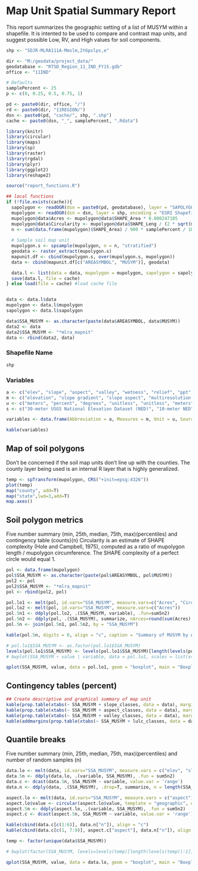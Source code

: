 
# Map Unit Spatial Summary Report

This report summarizes the geographic setting of a list of MUSYM within a shapefile. It is intented to be used to compare and contrast map units, and suggest possible Low, RV, and High values for soil components. 

```{r load-data, echo=FALSE, results='hide', message=FALSE}
shp <- "SDJR-MLRA111A-Mmslm,2t6pslps,e"

dir <- "M:/geodata/project_data/"
geodatabase <- "RTSD_Region_11_IND_FY15.gdb"
office <- "11IND"

# Defaults
samplePercent <- 25
p <- c(0, 0.25, 0.5, 0.75, 1)

pd <- paste0(dir, office, "/")
rd <- paste0(dir, "11REGION/")
dsn <- paste0(pd, "cache/", shp, ".shp")
cache <- paste0(dsn, "_", samplePercent, ".Rdata")
```


```{r LoadPackages, include=F}
library(knitr)
library(circular)
library(maps)
library(sp)
library(raster)
library(rgdal)
library(plyr)
library(ggplot2)
library(reshape2)

source("report_functions.R")
```
```{r map unit summary function, echo=FALSE}
## local functions
if (!file.exists(cache)){
  sapolygon <- readOGR(dsn = paste0(pd, geodatabase), layer = "SAPOLYGON", encoding = "OpenFileGDB")
  mupolygon <- readOGR(dsn = dsn, layer = shp, encoding = "ESRI Shapefile")
  mupolygon@data$Acres <- mupolygon@data$SHAPE_Area * 0.000247105
  mupolygon@data$Circularity <- mupolygon@data$SHAPE_Leng / (2 * sqrt(mupolygon@data$SHAPE_Area / pi) * pi)
  n <- sum(data.frame(mupolygon)$SHAPE_Area) / 900 * samplePercent / 100
  
  # Sample soil map unit
  mupolygon.s <- spsample(mupolygon, n = n, "stratified")
  geodata <- raster_extract(mupolygon.s)
  mapunit.df <- cbind(mupolygon.s, over(mupolygon.s, mupolygon))
  data <- cbind(mapunit.df[c("AREASYMBOL", "MUSYM")], geodata)

  data.l <- list(data = data, mupolygon = mupolygon, sapolygon = sapolygon)
  save(data.l, file = cache)
} else load(file = cache) #load cache file


data <- data.l$data
mupolygon <- data.l$mupolygon
sapolygon <- data.l$sapolygon

data$SSA_MUSYM <- as.character(paste(data$AREASYMBOL, data$MUSYM))
data2 <- data
data2$SSA_MUSYM <- "*mlra_mapnit"
data <- rbind(data2, data)
```


### Shapefile Name
```{r project name, echo=FALSE}
shp
```


### Variables

```{r variables, echo=FALSE}
a <- c("elev", "slope", "aspect", "valley", "wetness", "relief", "ppt", "temp", "ffp", "lulc")
m <- c("elevation", "slope gradient", "slope aspect", "multiresolution valley bottom index", "topographic Wetness index", "height above channel", "annual precipitation", "annual air temperature", "frost free period", "land use and land cover")
u <- c("meters", "percent", "degrees", "unitless", "unitless", "meters", "millimeters", "degrees Celsius", "days", "landcover class (e.g. Wood Wetlands)")
s <- c("30-meter USGS National Elevation Dataset (NED)", "10-meter NED", "10-meter NED", "30-meter NED", "30-meter NED", "30-meter NED", "800-meter 30-year normals (1981-2010) from PRISM Climate Dataset", "800-meter 30-year normals (1981-2010) from PRISM Climate Dataset", "1000-meter 30-year normals (1961-1990) from USFS RMRS", "2011 National Land Cover Dataset (NLCD)")

variables <- data.frame(Abbreviation = a, Measures = m, Unit = u, Source = s)

kable(variables)
```


## Map of soil polygons
Don't be concerned if the soil map units don't line up with the counties. The county layer being used is an internal R layer that is highly generalized.

```{r plot soil map units, echo=FALSE}
temp <- spTransform(mupolygon, CRS("+init=epsg:4326"))
plot(temp)
map("county", add=T)
map("state",lwd=3,add=T)
map.axes()
```

## Soil polygon metrics
Five number summary (min, 25th, median, 75th, max)(percentiles) and contingency table (counts)(n) 
Circularity is an estimate of SHAPE complexity (Hole and Campbell, 1975), computed as a ratio of mupolygon length / mupolygon circumference. The SHAPE complexity of a perfect circle would equal 1.

```{r soil polygon metrics, echo=FALSE, results='asis'}
pol <- data.frame(mupolygon)
pol$SSA_MUSYM <- as.character(paste(pol$AREASYMBOL, pol$MUSYM))
pol2 <- pol
pol2$SSA_MUSYM <- "*mlra_mapnit"
pol <- rbind(pol2, pol)

pol.lo1 <- melt(pol, id.vars="SSA_MUSYM", measure.vars=c("Acres", "Circularity"))
pol.lo2 <- melt(pol, id.vars="SSA_MUSYM", measure.vars=c("Acres"))
pol.5n1 <- ddply(pol.lo2, .(SSA_MUSYM, variable), .fun=sum5n2)
pol.5n2 <- ddply(pol, .(SSA_MUSYM), summarize, nArces=round(sum(Acres), 0), nPolygons=length(MUSYM))
pol.5n <- join(pol.5n1, pol.5n2, by = "SSA_MUSYM")

kable(pol.5n, digits = 0, align = "c", caption = "Summary of MUSYM by AREASYMBOL")

# pol.lo1$SSA_MUSYM <- as.factor(pol.lo1$SSA_MUSYM)
levels(pol.lo1$SSA_MUSYM) <- levels(pol.lo1$SSA_MUSYM)[length(levels(pol.lo1$SSA_MUSYM)):1]
# bwplot(SSA_MUSYM ~ value | variable, data = pol.lo1, scales = list(x="free"), main = "Boxplots of polygon metrics")

qplot(SSA_MUSYM, value, data = pol.lo1, geom = "boxplot", main = "Boxplots of polygon metrics") + facet_wrap(~variable, scales = "free") + theme(axis.text.x = element_text(angle=45, hjust = 1, vjust = 1))
```

## Contingency tables (percent) 

```{r percentage by musym, echo=FALSE, results='asis'}
## Create descriptive and graphical summary of map unit
kable(prop.table(xtabs(~ SSA_MUSYM + slope_classes, data = data), margin = 1) * 100, align = "c", digits=0, caption="Slope classes")
kable(prop.table(xtabs(~ SSA_MUSYM + aspect_classes, data = data), margin = 1) * 100, align = "c", digits = 0, caption = "Aspect classes")
kable(prop.table(xtabs(~ SSA_MUSYM + valley_classes, data = data), margin = 1) * 100, align = "c", digits = 0, caption = "Upland vs. lowland")
kable(addmargins(prop.table(xtabs(~ SSA_MUSYM + lulc_classes, data = data), margin = 1) * 100), digits = 0, align = "c", caption = "Landuse and Landcover")
```

## Quantile breaks
Five number summary (min, 25th, median, 75th, max)(percentiles) and number of random samples (n)

```{r quantiles by musym, echo=FALSE, results="asis", warning=FALSE, fig.height=10}
data.lo <- melt(data, id.vars="SSA_MUSYM", measure.vars = c("elev", "slope", "valley", "wetness", "relief", "ppt", "temp", "ffp"))
data.5n <- ddply(data.lo, .(variable, SSA_MUSYM), .fun = sum5n2)
data.c <- dcast(data.5n, SSA_MUSYM ~ variable, value.var = 'range')
data.n <- ddply(data, .(SSA_MUSYM), .drop=T, summarize, n = length(SSA_MUSYM))

aspect.lo <- melt(data, id.vars="SSA_MUSYM", measure.vars = c("aspect"))
aspect.lo$value <- circular(aspect.lo$value, template = "geographic", units="degrees", modulo="2pi")
aspect.5n <- ddply(aspect.lo, .(variable, SSA_MUSYM), .fun = sum5n2)
aspect.c <- dcast(aspect.5n, SSA_MUSYM ~ variable, value.var = 'range')

kable(cbind(data.c[c(1:6)], data.n["n"]), align = "c")
kable(cbind(data.c[c(1, 7:9)], aspect.c["aspect"], data.n["n"]), align = "c")

temp <- factor(unique(data$SSA_MUSYM))

# bwplot(factor(SSA_MUSYM, levels=levels(temp)[length(levels(temp)):1]) ~ value|variable, data=data.lo, scales=list(x="free"), main = "Boxplots of map unit properties")

qplot(SSA_MUSYM, value, data = data.lo, geom = "boxplot", main = "Boxplots of map unit properties") + facet_wrap(~variable, scales = "free", ncol = 2) + theme(axis.text.x = element_text(angle=45, hjust=1, vjust=1))
```
